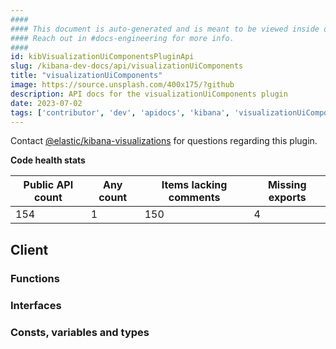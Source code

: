 ```yaml
---
####
#### This document is auto-generated and is meant to be viewed inside our experimental, new docs system.
#### Reach out in #docs-engineering for more info.
####
id: kibVisualizationUiComponentsPluginApi
slug: /kibana-dev-docs/api/visualizationUiComponents
title: "visualizationUiComponents"
image: https://source.unsplash.com/400x175/?github
description: API docs for the visualizationUiComponents plugin
date: 2023-07-02
tags: ['contributor', 'dev', 'apidocs', 'kibana', 'visualizationUiComponents']
---
```




Contact [@elastic/kibana-visualizations](https://github.com/orgs/elastic/teams/kibana-visualizations) for questions regarding this plugin.

**Code health stats**

| Public API count  | Any count | Items lacking comments | Missing exports |
|-------------------|-----------|------------------------|-----------------|
| 154 | 1 | 150 | 4 |

## Client

### Functions
<DocDefinitionList data={visualizationUiComponentsObj.client.functions}/>

### Interfaces
<DocDefinitionList data={visualizationUiComponentsObj.client.interfaces}/>

### Consts, variables and types
<DocDefinitionList data={visualizationUiComponentsObj.client.misc}/>

